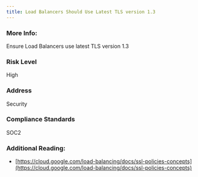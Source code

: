 ```yaml
---
title: Load Balancers Should Use Latest TLS version 1.3
---
```


### More Info:

Ensure Load Balancers use latest TLS version 1.3

### Risk Level

High

### Address

Security

### Compliance Standards

SOC2

### Additional Reading:

- [https://cloud.google.com/load-balancing/docs/ssl-policies-concepts](https://cloud.google.com/load-balancing/docs/ssl-policies-concepts)
